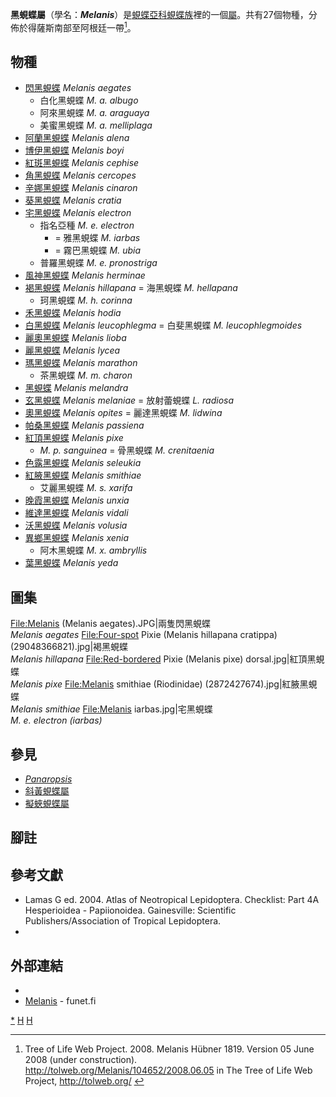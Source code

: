 {{NoteTA
|G1=Butterfly
}}
{{Automatic Taxobox
| taxon = Melanis
| authority = Hübner, [1819]
| image = Melanis hillapana (Riodinidae) (16206113434).jpg
| image_caption = [[褐黑蜆蝶|褐黑蜆蝶]]<br />''Melanis hillapana''
| type_species = [[黑蜆蝶|黑蜆蝶]]<br />''Papilio melander''
| type_species_authority = Stoll, [1780]
| subdivision_ranks = 物種
| subdivision = 共27種，詳閱正文。
| synonyms =
* ''Limnas'' <small>Boisduval, 1836</small>
* ''Lymnas'' <small>Blanchard, 1840</small>
* ''Oreas'' <small>C. & R. Felder, [1865]</small>
* ''Dryas'' <small>C. & R. Felder, [1865]</small>
* ''Rusalkia'' <small>Kirby, 1871</small>
* ''Aculhua'' <small>Kirby, 1871</small>
}}

'''黑蜆蝶屬'''（學名：'''''Melanis'''''）是[[蜆蝶亞科|蜆蝶亞科]][[蜆蝶族|蜆蝶族]]裡的一個[[屬|屬]]。共有27個物種，分佈於得薩斯南部至阿根廷一帶<ref>Tree of Life Web Project. 2008. Melanis Hübner 1819. Version 05 June 2008 (under construction). http://tolweb.org/Melanis/104652/2008.06.05 {{Wayback|url=http://tolweb.org/Melanis/104652/2008.06.05 |date=20190921020325 }} in The Tree of Life Web Project, http://tolweb.org/ {{Wayback|url=http://tolweb.org/ |date=20110515100516 }} {{en}}</ref>。

== 物種 ==
* [[閃黑蜆蝶|閃黑蜆蝶]] ''Melanis aegates''
** 白化黑蜆蝶 ''M. a. albugo''
** 阿來黑蜆蝶 ''M. a. araguaya''
** 美蜜黑蜆蝶 ''M. a. melliplaga''
* [[阿蘭黑蜆蝶|阿蘭黑蜆蝶]] ''Melanis alena''
* [[博伊黑蜆蝶|博伊黑蜆蝶]] ''Melanis boyi''
* [[紅斑黑蜆蝶|紅斑黑蜆蝶]] ''Melanis cephise''
* [[角黑蜆蝶|角黑蜆蝶]] ''Melanis cercopes''
* [[辛娜黑蜆蝶|辛娜黑蜆蝶]] ''Melanis cinaron''
* [[葵黑蜆蝶|葵黑蜆蝶]] ''Melanis cratia''
* [[宅黑蜆蝶|宅黑蜆蝶]] ''Melanis electron''
** 指名亞種 ''M. e. electron''
*** = 雅黑蜆蝶 ''M. iarbas''
*** = 霧巴黑蜆蝶 ''M. ubia''
** 普羅黑蜆蝶 ''M. e. pronostriga''
* [[風神黑蜆蝶|風神黑蜆蝶]] ''Melanis herminae''
* [[褐黑蜆蝶|褐黑蜆蝶]] ''Melanis hillapana'' = 海黑蜆蝶 ''M. hellapana''
** 珂黑蜆蝶 ''M. h. corinna''
* [[禾黑蜆蝶|禾黑蜆蝶]] ''Melanis hodia''
* [[白黑蜆蝶|白黑蜆蝶]] ''Melanis leucophlegma'' = 白斐黑蜆蝶 ''M. leucophlegmoides''
* [[麗奧黑蜆蝶|麗奧黑蜆蝶]] ''Melanis lioba''
* [[麗黑蜆蝶|麗黑蜆蝶]] ''Melanis lycea''
* [[瑪黑蜆蝶|瑪黑蜆蝶]] ''Melanis marathon''
** 茶黑蜆蝶 ''M. m. charon''
* [[黑蜆蝶|黑蜆蝶]] ''Melanis melandra''
* [[玄黑蜆蝶|玄黑蜆蝶]] ''Melanis melaniae'' = 放射蕾蜆蝶 ''L. radiosa''
* [[奧黑蜆蝶|奧黑蜆蝶]] ''Melanis opites'' = 麗達黑蜆蝶 ''M. lidwina''
* [[帕桑黑蜆蝶|帕桑黑蜆蝶]] ''Melanis passiena''
* [[紅頂黑蜆蝶|紅頂黑蜆蝶]] ''Melanis pixe''
** ''M. p. sanguinea'' = 骨黑蜆蝶 ''M. crenitaenia''
* [[色露黑蜆蝶|色露黑蜆蝶]] ''Melanis seleukia''
* [[紅腋黑蜆蝶|紅腋黑蜆蝶]] ''Melanis smithiae''
** 艾麗黑蜆蝶 ''M. s. xarifa''
* [[晚霞黑蜆蝶|晚霞黑蜆蝶]] ''Melanis unxia''
* [[維達黑蜆蝶|維達黑蜆蝶]] ''Melanis vidali''
* [[沃黑蜆蝶|沃黑蜆蝶]] ''Melanis volusia''
* [[異鄉黑蜆蝶|異鄉黑蜆蝶]] ''Melanis xenia''
** 阿木黑蜆蝶 ''M. x. ambryllis''
* [[葉黑蜆蝶|葉黑蜆蝶]] ''Melanis yeda''

== 圖集 ==
<gallery mode="packed-hover" heights="180">
File:Melanis (Melanis aegates).JPG|兩隻閃黑蜆蝶<br />''Melanis aegates''
File:Four-spot Pixie (Melanis hillapana cratippa) (29048366821).jpg|褐黑蜆蝶<br />''Melanis hillapana''
File:Red-bordered Pixie (Melanis pixe) dorsal.jpg|紅頂黑蜆蝶<br />''Melanis pixe''
File:Melanis smithiae (Riodinidae) (2872427674).jpg|紅腋黑蜆蝶<br />''Melanis smithiae''
File:Melanis iarbas.jpg|宅黑蜆蝶<br />''M. e. electron (iarbas)''
</gallery>

== 參見 ==
* ''[[Panaropsis|Panaropsis]]''
* [[斜黃蜆蝶屬|斜黃蜆蝶屬]]
* [[擬蛺蜆蝶屬|擬蛺蜆蝶屬]]

== 腳註 ==
{{reflist}}

== 參考文獻 ==
* Lamas G ed. 2004. Atlas of Neotropical Lepidoptera. Checklist: Part 4A Hesperioidea - Papiionoidea. Gainesville: Scientific Publishers/Association of Tropical Lepidoptera.
* {{Cite book | author = 寿建新, 周尧, 李宇飞 | title = 世界蝴蝶分類名錄 | location = 中國 | publisher = 陝西科學技術出版社 | date = 2006-04-01 | ISBN = 9787536936768}}

== 外部連結 ==
* {{Commons category-inline| Melanis}}
* [http://ftp.funet.fi/pub/sci/bio/life/insecta/lepidoptera/ditrysia/papilionoidea/riodinidae/melanis/ Melanis] {{Wayback|url=http://ftp.funet.fi/pub/sci/bio/life/insecta/lepidoptera/ditrysia/papilionoidea/riodinidae/melanis/ |date=20190122230646 }} - funet.fi

{{蜆蝶亞科}}
{{Taxonbar}}
[[Category:黑蜆蝶屬|*]]
[[Category:蜆蝶族|H]]
[[Category:_1819年描述的分类群|H]]